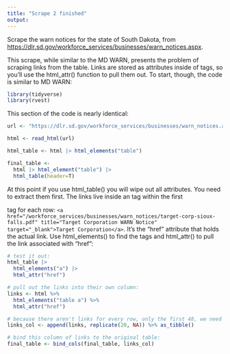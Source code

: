 ```yaml
---
title: "Scrape 2 finished"
output: 
---
```


Scrape the warn notices for the state of South Dakota, from <https://dlr.sd.gov/workforce_services/businesses/warn_notices.aspx>.

This scrape, while similar to the MD WARN, presents the problem of scraping links from the table. Links are stored as attributes inside of <a> tags, so you'll use the html_attr() function to pull them out. To start, though, the code is similar to MD WARN: 

```r
library(tidyverse)
library(rvest)
```

This section of the code is nearly identical:
```r
url <- "https://dlr.sd.gov/workforce_services/businesses/warn_notices.aspx"

html <- read_html(url)

html_table <- html |> html_elements("table")

final_table <- 
  html |> html_element("table") |> 
  html_table(header=T)
```

At this point if you use html_table() you will wipe out all attributes. You need to extract them first.
The links live inside an <a> tag within the first <td> tag for each row: 
`<a href="/workforce_services/businesses/warn_notices/target-corp-sioux-falls.pdf" title="Target Corporation WARN Notice" target="_blank">Target Corporation</a>`. It's the "href" attribute that holds the actual link. Use html_elements() to find the <a> tags and html_attr() to pull the link associated with "href":

```r
# test it out:
html_table |>
  html_elements("a") |> 
  html_attr("href")

# pull out the links into their own column:
links <- html %>% 
  html_elements("table a") %>% 
  html_attr("href")

# because there aren't links for every row, only the first 48, we need to fill out the data with NAs using replicate():
links_col <- append(links, replicate(20, NA)) %>% as_tibble()

# bind this column of links to the original table: 
final_table <- bind_cols(final_table, links_col)
```

